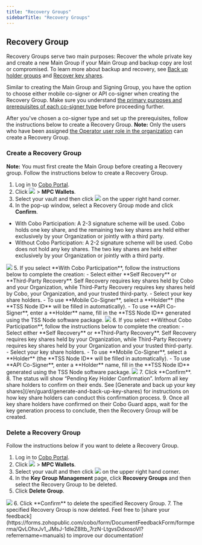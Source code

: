 ```yaml
---
title: "Recovery Groups"
sidebarTitle: "Recovery Groups"
---
```


## Recovery Group
Recovery Groups serve two main purposes: Recover the whole private key and create a new Main Group if your Main Group and backup copy are lost or compromised. To learn more about backup and recovery, see [Back up holder groups](/en/portal/mpc-wallets/ocw/back-up-key-share-groups) and [Recover key shares](/en/portal/mpc-wallets/ocw/restore-from-backup).

Similar to creating the Main Group and Signing Group, you have the option to choose either mobile co-signer or API co-signer when creating the Recovery Group. Make sure you understand [the primary purposes and prerequisites of each co-signer type](#signer-type) before proceeding further.

After you've chosen a co-signer type and set up the prerequisites, follow the instructions below to create a Recovery Group. **Note:** Only the users who have been assigned [the Operator user role in the organization](/en/portal/organization/roles-and-permissions) can create a Recovery Group.

### Create a Recovery Group
 **Note:** You must first create the Main Group before creating a Recovery group. Follow the instructions below to create a Recovery Group.

1. Log in to [Cobo Portal](https://portal.cobo.com/login).
2. Click <img src="/en/images/mpc-wallet/wallets-icon.svg" className="icon"></img> > **MPC Wallets**.
3. Select your vault and then click <img src="/en/images/mpc-wallet/manage-key-share-group.svg" className="icon"></img> on the upper right hand corner.
4. In the pop-up window, select a Recovery Group mode and click **Confirm**.
- With Cobo Participation: A 2-3 signature scheme will be used. Cobo holds one key share, and the remaining two key shares are held either exclusively by your Organization or jointly with a third party.
- Without Cobo Participation: A 2-2 signature scheme will be used. Cobo does not hold any key shares. The two key shares are held either exclusively by your Organization or jointly with a third party.
<img src="/en/images/mpc-wallet/recoverymode.png" className="screenshot_modal"/>
5. If you select **With Cobo Participation**, follow the instructions below to complete the creation:
- Select either **Self Recovery** or **Third-Party Recovery**. Self Recovery requires key shares held by Cobo and your Organization, while Third-Party Recovery requires key shares held by Cobo, your Organization, and your trusted third-party.
- Select your key share holders.
    - To use **Mobile Co-Signer**, select a **Holder** (the **TSS Node ID** will be filled in automatically).
    - To use **API Co-Signer**, enter a **Holder** name, fill in the **TSS Node ID** generated using the TSS Node software package.
<img src="/en/images/mpc-wallet/recoverytype.png" className="screenshot_modal"/>
6. If you select **Without Cobo Participation**, follow the instructions below to complete the creation:
- Select either **Self Recovery** or **Third-Party Recovery**. Self Recovery requires key shares held by your Organization, while Third-Party Recovery requires key shares held by your Organization and your trusted third-party.
- Select your key share holders.
    - To use **Mobile Co-Signer**, select a **Holder** (the **TSS Node ID** will be filled in automatically).
    - To use **API Co-Signer**, enter a **Holder** name, fill in the **TSS Node ID** generated using the TSS Node software package.
<img src="/en/images/mpc-wallet/recoverytype1.png" className="screenshot_modal"/>
7. Click **Confirm**.
8. The status will show “Pending Key Holder Confirmation”. Inform all key share holders to confirm on their ends. See [Generate and back up your key shares](/en/guard/generate-and-back-up-key-shares) for instructions on how key share holders can conduct this confirmation process.
9. Once all key share holders have confirmed on their Cobo Guard apps, wait for the key generation process to conclude, then the Recovery Group will be created.

### Delete a Recovery Group
Follow the instructions below if you want to delete a Recovery Group.

1. Log in to [Cobo Portal](https://portal.cobo.com/login).
2. Click <img src="/en/images/mpc-wallet/wallets-icon.svg" className="icon"></img> > **MPC Wallets**.
3. Select your vault and then click <img src="/en/images/mpc-wallet/manage-key-share-group.svg" className="icon"></img> on the upper right hand corner.
4. In the **Key Group Management** page, click **Recovery Groups** and then select the Recovery Group to be deleted.
5. Click **Delete Group**.
<img src="/en/images/mpc-wallet/delete-recovery-group.png" className="screenshot_modal"/>
6. Click **Confirm** to delete the specified Recovery Group.
7. The specified Recovery Group is now deleted.
<Tip>Feel free to [share your feedback](https://forms.zohopublic.com/cobo/form/DocumentFeedbackForm/formperma/QvLOhxJv1_JMsJ-1dleZ8Itb_7rzN-LtgvsDdxosoVI?referrername=manuals) to improve our documentation!</Tip>